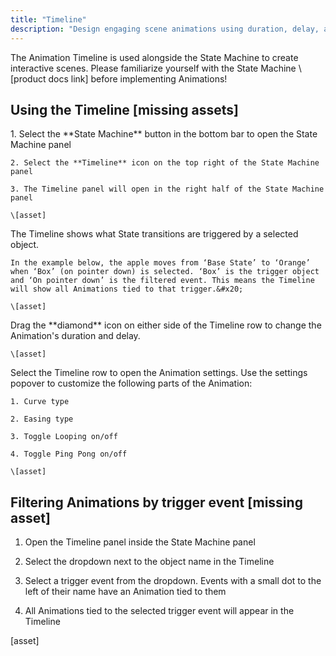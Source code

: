 ```yaml
---
title: "Timeline"
description: "Design engaging scene animations using duration, delay, and animation curves. Attach them to a specific trigger event to create continuity with interactions built in the State Machine. "
---
```


<Info>
  The Animation Timeline is used alongside the State Machine to create interactive scenes. Please familiarize yourself with the State Machine \[product docs link] before implementing Animations!
</Info>

## Using the Timeline \[missing assets]

<Steps>
  <Step title="Opening the Timeline">
    1. Select the **State Machine** button in the bottom bar to open the State Machine panel

    2. Select the **Timeline** icon on the top right of the State Machine panel

    3. The Timeline panel will open in the right half of the State Machine panel

    \[asset]
  </Step>

  <Step title="Understanding the Timeline">
    The Timeline shows what State transitions are triggered by a selected object.&#x20;

    In the example below, the apple moves from ‘Base State’ to ‘Orange’ when ‘Box’ (on pointer down) is selected. ‘Box’ is the trigger object and ‘On pointer down’ is the filtered event. This means the Timeline will show all Animations tied to that trigger.&#x20;

    \[asset]
  </Step>

  <Step title="Setting duration and delay of the Animation">
    Drag the **diamond** icon on either side of the Timeline row to change the Animation's duration and delay.

    \[asset]
  </Step>

  <Step title="Animation settings">
    Select the Timeline row to open the Animation settings. Use the settings popover to customize the following parts of the Animation:

    1. Curve type

    2. Easing type

    3. Toggle Looping on/off

    4. Toggle Ping Pong on/off

    \[asset]
  </Step>
</Steps>

## Filtering Animations by trigger event \[missing asset]

1. Open the Timeline panel inside the State Machine panel

2. Select the dropdown next to the object name in the Timeline

3. Select a trigger event from the dropdown. Events with a small dot to the left of their name have an Animation tied to them

4. All Animations tied to the selected trigger event will appear in the Timeline

\[asset]